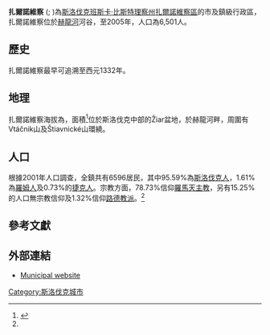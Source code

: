 {{Geobox | Settlement
<!-- *** Heading *** -->
| name               = 扎爾諾維察
| category           = 鎮
<!-- *** Image *** -->
| image              = Coat of Arms of Žarnovica.svg
| image_caption      = 
<!-- *** Symbols *** -->
| flag               = 
| symbol             = 
<!-- *** Name *** -->
| etymology          = 
| official_name      = 
| motto              = 
| nickname           = 
<!-- *** Country etc. *** -->
| country            = {{SVK}}
| country_flag       = 
| state              = 
| region             = [[班斯卡·比斯特理察州|班斯卡·比斯特理察州]]
| district           = [[扎爾諾維察區|扎爾諾維察區]]
| commune            = 
| municipality       = 
<!-- *** Family *** -->
| parent             = Tekov
| parent_type        = 旅遊區
| river              = [[赫龍河|赫龍河]]
<!-- *** Locations *** -->
| location           = 
| elevation          = 230
| lat_d              = 48
| lat_m              = 28
| lat_s              = 48
| lat_NS             = N
| long_d             = 18
| long_m             = 43
| long_s             = 05
| long_EW            = E
| coordinates_type   =
| highest            = 
| highest_elevation  = 
| highest_lat_d      = 
| highest_long_d     = 
| lowest             = 
| lowest_elevation   = 
| lowest_lat_d       = 
| lowest_long_d      = 
<!-- *** Dimensions *** -->
| area               = 30.399
| area_round         = 1
<!-- *** Population *** -->
| population         = 6501
| population_date    = 2005
| population_density = auto
<!-- *** History & management *** -->
| established        = 
| mayor              = Kamil Danko
<!-- *** Codes *** -->
| timezone =[[Central_European_Time|CET]] | utc_offset =+1
| timezone_DST =[[Central_European_Summer_Time|CEST]] | utc_offset_DST =+2
| postal_code        = 966 81
| area_code          = +421-45
| code               = ZC
| code_type          = 車牌代碼
<!-- *** Free fields *** -->
| free               = 
<!-- *** Maps *** -->
| map                = Map slovakia zarnovica.png
| map_background     = 
| map_caption        = 扎爾諾維察位置地圖
| map_locator        = 
| map1               =
| map1_background    = 
| map1_caption       = 
| map1_locator       =
<!-- *** Websites *** -->
| commons            = 
| statistics         = [http://www.statistics.sk/mosmis/eng/prvav2.jsp?txtUroven=430612&lstObec=27400&Okruh=zaklad MOŠ/MIS]{{dead link|date=六月 2017 |bot=InternetArchiveBot }}
| website            = [http://www.zarnovica.sk www.zarnovica.sk]
<!-- *** Footnotes *** -->
| footnotes          = 
<!-- Processed by Geoboxer 3.0 on 2007-11-28T08:18:49+01:00 --> }}
'''扎爾諾維察''' ({{lang-de|Scharnowitz}}; {{lang-hu|Zsarnóca}})為[[斯洛伐克|斯洛伐克]][[班斯卡·比斯特理察州|班斯卡·比斯特理察州]][[扎爾諾維察區|扎爾諾維察區]]的市及鎮級行政區，扎爾諾維察位於[[赫龍河|赫龍河]]河谷，至2005年，人口為6,501人。

==歷史==
扎爾諾維察最早可追溯至西元1332年。

==地理==
扎爾諾維察海拔為{{convert|230|m|ft|0}}，面積{{convert|30.4|km2|sqmi|1}}<ref name="statistics">{{cite web|title=Municipal Statistics |publisher=Statistical Office of the Slovak Republic |date= |url=http://www.statistics.sk/mosmis/eng/run.html |accessdate=2008-01-26 |archiveurl=https://web.archive.org/web/20080111223415/http://www.statistics.sk/mosmis/eng/run.html |archivedate=2008-01-11 |deadurl=yes }}</ref>位於斯洛伐克中部的Žiar盆地，於赫龍河畔，周圍有Vtáčnik山及Štiavnické山環繞。

==人口==
根據2001年人口調查，全鎮共有6596居民，其中95.59%為[[斯洛伐克人|斯洛伐克人]]，1.61%為[[羅姆人|羅姆人]]及0.73%的[[捷克人|捷克人]]。宗教方面，78.73%信仰[[羅馬天主教會|羅馬天主教]]，另有15.25%的人口無宗教信仰及1.32%信仰[[路德教派|路德教派]]。<ref name="statistics"/>

==參考文獻==
{{reflist}}

==外部連結==
*[http://www.zarnovica.sk/ Municipal website] {{Wayback|url=http://www.zarnovica.sk/ |date=20110903051205 }} {{sk icon}}



{{DEFAULTSORT:Zarnovica}}
[[Category:斯洛伐克城市|Category:斯洛伐克城市]]